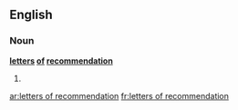 ==English==
===Noun===
'''[[letter]]s [[of]] [[recommendation]]'''
# {{plural of|letter of recommendation}}

[[ar:letters of recommendation]]
[[fr:letters of recommendation]]